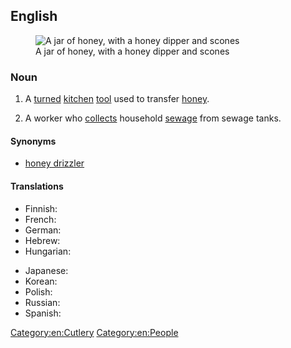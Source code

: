 ==English==
{{wikipedia|honey dipper}}
[[Image:runny hunny.jpg|thumb|A jar of honey, with a honey dipper and scones]]

===Noun===
{{en-noun}}

# A [[turned]] [[kitchen]] [[tool]] used to transfer [[honey]].
# {{lb|en|chiefly|US}} A worker who [[collect]]s household [[sewage]] from sewage tanks.

====Synonyms====
* {{lb|en|chiefly|Commonwealth of Nations}} [[honey drizzler]]

====Translations====
{{trans-top|kitchen tool}}
* Finnish: {{t|fi|hunajalusikka}}
* French: {{t+|fr|cuillère à miel|f}}
* German: {{t|de|Honiglöffel|m}}
* Hebrew: {{t+|he|דִּבְשׁוֹן|m|tr=divshon}}
* Hungarian: {{t|hu|mézcsepegtető}}
{{trans-mid}}
* Japanese: {{t|ja|ハニーディッパー|tr=hanī dippā|sc=Jpan}}
* Korean: {{t|ko|꿀 국자}}
* Polish: {{t|pl|[[czerpak]] [[do]] [[miód|miodu]]|m}}
* Russian: {{t|ru|[[ло́жка]] [[для]] [[мёд]]а|f}}
* Spanish: {{t|es|[[cuchara]] [[para]] [[miel]]|f}}
{{trans-bottom}}

[[Category:en:Cutlery]]
[[Category:en:People]]